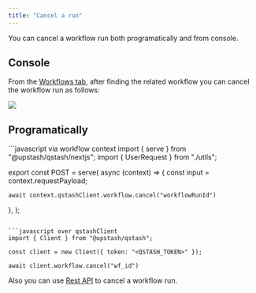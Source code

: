 ```yaml
---
title: "Cancel a run"
---
```


You can cancel a workflow run both programatically and from console. 

## Console 

From the [Workflows tab](https://console.upstash.com/qstash?tab=workflows), after finding the related workflow you can cancel the workflow run as follows:

<Frame>
  <img src="/img/qstash/qstash-workflows-cancel.png" />
</Frame>



## Programatically

<CodeGroup>
```javascript via workflow context
import { serve } from "@upstash/qstash/nextjs";
import { UserRequest } from "./utils";

export const POST = serve<UserRequest>(
  async (context) => {
    const input = context.requestPayload;

    await context.qstashClient.workflow.cancel("workflowRunId")
  },
);
```
 
```javascript over qstashClient
import { Client } from "@upstash/qstash";

const client = new Client({ token: "<QSTASH_TOKEN>" });

await client.workflow.cancel("wf_id")
```
</CodeGroup>


Also you can use [Rest API](/qstash/workflows/rest/runs/cancel) to cancel a workflow run.
